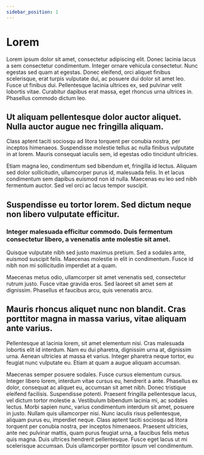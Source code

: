 ```yaml
---
sidebar_position: 1
---
```


# Lorem

Lorem ipsum dolor sit amet, consectetur adipiscing elit. Donec lacinia lacus a sem consectetur condimentum. Integer ornare vehicula consectetur. Nunc egestas sed quam at egestas. Donec eleifend, orci aliquet finibus scelerisque, erat turpis vulputate dui, ac posuere dui dolor sit amet leo. Fusce ut finibus dui. Pellentesque lacinia ultrices ex, sed pulvinar velit lobortis vitae. Curabitur dapibus erat massa, eget rhoncus urna ultrices in. Phasellus commodo dictum leo.

## Ut aliquam pellentesque dolor auctor aliquet. Nulla auctor augue nec fringilla aliquam.



Class aptent taciti sociosqu ad litora torquent per conubia nostra, per inceptos himenaeos. Suspendisse molestie tellus ac nulla finibus vulputate in at lorem. Mauris consequat iaculis sem, id egestas odio tincidunt ultricies.
 
 Etiam magna leo, condimentum sed bibendum et, fringilla id lectus. Aliquam sed dolor sollicitudin, ullamcorper purus id, malesuada felis. In et lacus condimentum sem dapibus euismod non id nulla. Maecenas eu leo sed nibh fermentum auctor. Sed vel orci ac lacus tempor suscipit.


## Suspendisse eu tortor lorem. Sed dictum neque non libero vulputate efficitur. 

### Integer malesuada efficitur commodo. Duis fermentum consectetur libero, a venenatis ante molestie sit amet.
 
 Quisque vulputate nibh sed justo maximus pretium. Sed a sodales ante, euismod suscipit felis. Maecenas molestie in elit in condimentum. Fusce id nibh non mi sollicitudin imperdiet at a quam.

Maecenas metus odio, ullamcorper sit amet venenatis sed, consectetur rutrum justo. Fusce vitae gravida eros. Sed laoreet sit amet sem at dignissim. Phasellus et faucibus arcu, quis venenatis arcu. 
## Mauris rhoncus aliquet nunc non blandit. Cras porttitor magna in massa varius, vitae aliquam ante varius.

 Pellentesque at lacinia lorem, sit amet elementum nisi. Cras malesuada lobortis elit id interdum. Nam eu dui pharetra, dignissim urna at, dignissim urna. Aenean ultricies at massa et varius. Integer pharetra neque tortor, eu feugiat nunc vulputate eu. Etiam at quam a augue aliquam accumsan.

Maecenas semper posuere sodales. Fusce cursus elementum cursus. Integer libero lorem, interdum vitae cursus eu, hendrerit a ante. Phasellus ex dolor, consequat ac aliquet eu, accumsan sit amet nibh. Donec tristique eleifend facilisis. Suspendisse potenti. Praesent fringilla pellentesque lacus, vel dictum tortor molestie a. Vestibulum bibendum lacinia mi, ac sodales lectus. Morbi sapien nunc, varius condimentum interdum sit amet, posuere in justo. Nullam quis ullamcorper nisi. Nunc iaculis risus pellentesque, aliquam purus eu, imperdiet neque. Class aptent taciti sociosqu ad litora torquent per conubia nostra, per inceptos himenaeos. Praesent ultricies, ante nec pulvinar mattis, quam purus feugiat urna, a faucibus felis metus quis magna. Duis ultrices hendrerit pellentesque. Fusce eget lacus ut mi scelerisque accumsan. Duis ullamcorper porttitor ipsum vel condimentum.